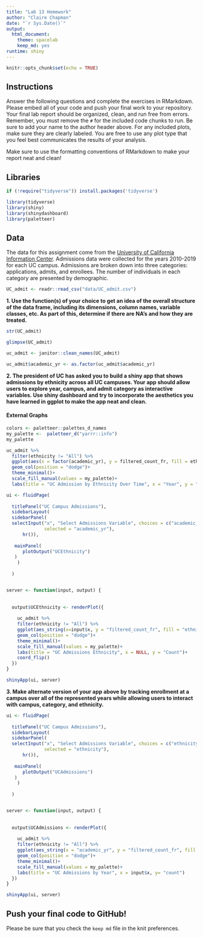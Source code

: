 ```yaml
---
title: "Lab 13 Homework"
author: "Claire Chapman"
date: "`r Sys.Date()`"
output:
  html_document: 
    theme: spacelab
    keep_md: yes
runtime: shiny
---
```


```r
knitr::opts_chunk$set(echo = TRUE)
```

## Instructions
Answer the following questions and complete the exercises in RMarkdown. Please embed all of your code and push your final work to your repository. Your final lab report should be organized, clean, and run free from errors. Remember, you must remove the `#` for the included code chunks to run. Be sure to add your name to the author header above. For any included plots, make sure they are clearly labeled. You are free to use any plot type that you feel best communicates the results of your analysis.  

Make sure to use the formatting conventions of RMarkdown to make your report neat and clean!  

## Libraries
```r
if (!require("tidyverse")) install.packages('tidyverse')
```

```r
library(tidyverse)
library(shiny)
library(shinydashboard)
library(paletteer)
```

## Data
The data for this assignment come from the [University of California Information Center](https://www.universityofcalifornia.edu/infocenter). Admissions data were collected for the years 2010-2019 for each UC campus. Admissions are broken down into three categories: applications, admits, and enrollees. The number of individuals in each category are presented by demographic.  
```r
UC_admit <- readr::read_csv("data/UC_admit.csv")
```

**1. Use the function(s) of your choice to get an idea of the overall structure of the data frame, including its dimensions, column names, variable classes, etc. As part of this, determine if there are NA's and how they are treated.**  
```r
str(UC_admit)
```


```r
glimpse(UC_admit)
```

```r
uc_admit <- janitor::clean_names(UC_admit)
```

```r
uc_admit$academic_yr <- as.factor(uc_admit$academic_yr)
```



**2. The president of UC has asked you to build a shiny app that shows admissions by ethnicity across all UC campuses. Your app should allow users to explore year, campus, and admit category as interactive variables. Use shiny dashboard and try to incorporate the aesthetics you have learned in ggplot to make the app neat and clean.**

#### External Graphs

```r
colors <- paletteer::palettes_d_names
my_palette <-  paletteer_d("yarrr::info")
my_palette
```


```r
uc_admit %>% 
  filter(ethnicity != "All") %>% 
  ggplot(aes(x = factor(academic_yr), y = filtered_count_fr, fill = ethnicity))+
  geom_col(position = "dodge")+
  theme_minimal()+
  scale_fill_manual(values = my_palette)+
  labs(title = "UC Admission by Ethnicity Over Time", x = "Year", y = "Count")
```


```r
ui <- fluidPage(    
  
  titlePanel("UC Campus Admissions"),
  sidebarLayout(      
  sidebarPanel(
  selectInput("x", "Select Admissions Variable", choices = c("academic_yr", "campus", "category"), 
              selected = "academic_yr"),
      hr()),
  
   mainPanel(
      plotOutput("UCEthnicity")  
   )
    )
    
  )


server <- function(input, output) {
  
  
  output$UCEthnicity <- renderPlot({
    
    uc_admit %>%
    filter(ethnicity != "All") %>% 
    ggplot(aes_string(x=input$x, y = "filtered_count_fr", fill = "ethnicity")) + 
    geom_col(position = "dodge")+
    theme_minimal()+
    scale_fill_manual(values = my_palette)+
    labs(title = "UC Admissions Ethnicity", x = NULL, y = "Count")+
    coord_flip()
  })
}

shinyApp(ui, server)
```


**3. Make alternate version of your app above by tracking enrollment at a campus over all of the represented years while allowing users to interact with campus, category, and ethnicity.**
```r
ui <- fluidPage(    
  
  titlePanel("UC Campus Admissions"),
  sidebarLayout(      
  sidebarPanel(
  selectInput("x", "Select Admissions Variable", choices = c("ethnicity", "campus", "category"), 
              selected = "ethnicity"),
      hr()),
  
   mainPanel(
      plotOutput("UCAdmissions")  
   )
    )
    
  )


server <- function(input, output) {
  
  
  output$UCAdmissions <- renderPlot({
    
    uc_admit %>%
    filter(ethnicity != "All") %>% 
    ggplot(aes_string(x = "academic_yr", y = "filtered_count_fr", fill = input$x)) + 
    geom_col(position = "dodge")+
    theme_minimal()+
    scale_fill_manual(values = my_palette)+
    labs(title = "UC Admissions by Year", x = input$x, y= "count")
  })
}

shinyApp(ui, server)
```



## Push your final code to GitHub!
Please be sure that you check the `keep md` file in the knit preferences. 